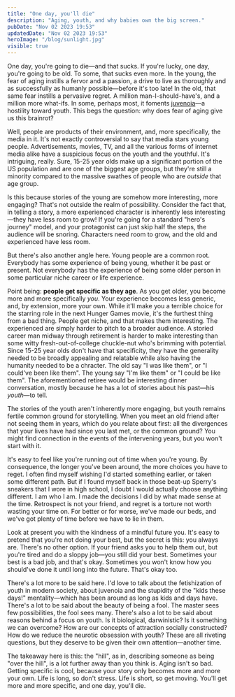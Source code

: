 ```yaml
---
title: "One day, you'll die"
description: "Aging, youth, and why babies own the big screen."
pubDate: "Nov 02 2023 19:53"
updatedDate: "Nov 02 2023 19:53"
heroImage: "/blog/sunlight.jpg"
visible: true
---
```


One day, you're going to die—and that sucks. If you're lucky, one day, you're going to be old. To some, that sucks even more. In the young, the fear of aging instills a fervor and a passion, a drive to live as thoroughly and as successfully as humanly possible—before it's too late! In the old, that same fear instills a pervasive regret. A million man-I-should-have's, and a million more what-ifs. In some, perhaps most, it foments [juvenoia](https://www.youtube.com/watch?v=LD0x7ho_IYc)—a hostility toward youth. This begs the question: why does fear of aging give us this brainrot?

Well, people are products of their environment, and, more specifically, the media in it. It's not exactly controversial to say that media stars young people. Advertisements, movies, TV, and all the various forms of internet media alike have a suspicious focus on the youth and the youthful. It's intriguing, really. Sure, 15-25 year olds make up a significant portion of the US population and are one of the biggest age groups, but they're still a minority compared to the massive swathes of people who are *outside* that age group. 

Is this because stories of the young are somehow more interesting, more engaging? That's not outside the realm of possibility. Consider the fact that, in telling a story, a more experienced character is inherently less interesting—they have less room to grow! If you're going for a standard "hero's journey" model, and your protagonist can just skip half the steps, the audience will be snoring. Characters need room to grow, and the old and experienced have less room.

But there's also another angle here. Young people are a common root. Everybody has some experience of being young, whether it be past or present. Not everybody has the experience of being some older person in some particular niche career or life experience.

Point being: **people get specific as they age**. As you get older, you become more and more specifically *you*. Your experience becomes less generic, and, by extension, more your own. While it'll make you a terrible choice for the starring role in the next Hunger Games movie, it's the furthest thing from a bad thing. People get niche, and that makes them interesting. The experienced are simply harder to pitch to a broader audience. A storied career man midway through retirement is harder to make interesting than some witty fresh-out-of-college chuckle-nut who's brimming with potential. Since 15-25 year olds don't have that specificity, they have the generality needed to be broadly appealing and relatable while also having the humanity needed to be a chracter. The old say "I was like them", or "I could've been like them". The young say "I'm like them" or "I could be like them". The aforementioned retiree would be interesting dinner conversation, mostly because he has a lot of stories about his past—his *youth*—to tell.

The stories of the youth aren't inherently more engaging, but youth remains fertile common ground for storytelling. When you meet an old friend after not seeing them in years, which do you relate about first: all the divergences that your lives have had since you last met, or the common ground? You might find connection in the events of the intervening years, but you won't start with it. 

It's easy to feel like you're running out of time when you're young. By consequence, the longer you've been around, the more choices you have to reget. I often find myself wishing I'd started something earlier, or taken some different path. But if I found myself back in those beat-up Sperry's sneakers that I wore in high school, I doubt I would actually choose anything different. I am who I am. I made the decisions I did by what made sense at the time. Retrospect is not your friend, and regret is a torture not worth wasting your time on. For better or for worse, we've made our beds, and we've got plenty of time before we have to lie in them. 

Look at present you with the kindness of a mindful future you. It's easy to pretend that you're not doing your best, but the secret is this: you always are. There's no other option. If your friend asks you to help them out, but you're tired and do a sloppy job—you still did your best. Sometimes your best is a bad job, and that's okay. Sometimes you won't know how you should've done it until long into the future. That's okay too. 

There's a lot more to be said here. I'd love to talk about the fetishization of youth in modern society, about juvenoia and the stupidity of the "kids these days!" mentality—which has been around as long as kids and days have. There's a lot to be said about the beauty of being a fool. The master sees few possibilities, the fool sees many. There's also a lot to be said about reasons behind a focus on youth. Is it biological, darwinistic? Is it something we can overcome? How are our concepts of attraction socially constructed? How do we reduce the neurotic obsession with youth? These are all riveting questions, but they deserve to be given their own attention—another time.

The takeaway here is this: the "hill", as in, describing someone as being "over the hill", is a lot further away than you think is. Aging isn't so bad. Getting specific is cool, because your story only becomes more and more your own. Life is long, so don't stress. Life is short, so get moving. You'll get more and more specific, and one day, you'll die.